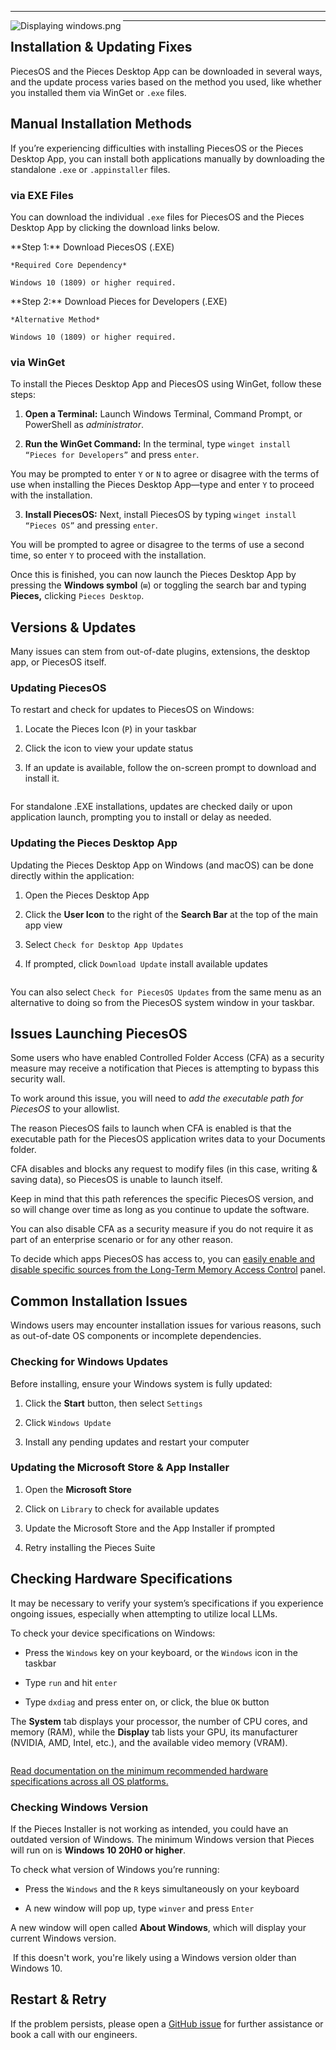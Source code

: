 ***

<Image src="https://storage.googleapis.com/hashnode_product_documentation_assets/meet_pieces_assets/meet_pieces/troubleshooting/windows/troubleshooting_windows.png" alt="Displaying windows.png" align="left" fullwidth="true" />

***

## Installation & Updating Fixes

PiecesOS and the Pieces Desktop App can be downloaded in several ways, and the update process varies based on the method you used, like whether you installed them via WinGet or `.exe` files.

<on-device-storage />

## Manual Installation Methods

If you’re experiencing difficulties with installing PiecesOS or the Pieces Desktop App, you can install both applications manually by downloading the standalone `.exe` or `.appinstaller` files.

### via EXE Files

You can download the individual `.exe` files for PiecesOS and the Pieces Desktop App by clicking the download links below.

<CardGroup cols={2}>
  <Card title="Download — PiecesOS (.EXE)" image="https://cdn.hashnode.com/res/hashnode/image/upload/v1744992859004/fa1743fa-66e4-4700-92da-0de69e676abe.webp" href="https://builds.pieces.app/stages/production/os_server/windows-exe/download?download=true&product=DOCUMENTATION_WEBSITE">
    **Step 1:** Download PiecesOS (.EXE)

    *Required Core Dependency*

    Windows 10 (1809) or higher required.
  </Card>

  <Card title="Download — Pieces Desktop App" image="https://cdn.hashnode.com/res/hashnode/image/upload/v1744992861808/c9c77376-c282-4797-88dd-78b8a46e3aef.webp" href="https://builds.pieces.app/stages/production/pieces_for_x/windows-exe/download?download=true&product=DOCUMENTATION_WEBSITE">
    **Step 2:** Download Pieces for Developers (.EXE)

    *Alternative Method*

    Windows 10 (1809) or higher required.
  </Card>
</CardGroup>

### via WinGet

To install the Pieces Desktop App and PiecesOS using WinGet, follow these steps:

1. **Open a Terminal:** Launch Windows Terminal, Command Prompt, or PowerShell as *administrator*.

2. **Run the WinGet Command:** In the terminal, type `winget install “Pieces for Developers”` and press `enter`.

You may be prompted to enter `Y` or `N` to agree or disagree with the terms of use when installing the Pieces Desktop App—type and enter `Y` to proceed with the installation.

3. **Install PiecesOS:** Next, install PiecesOS by typing `winget install “Pieces OS”` and pressing `enter`.

You will be prompted to agree or disagree to the terms of use a second time, so enter `Y` to proceed with the installation.

Once this is finished, you can now launch the Pieces Desktop App by pressing the **Windows symbol** (`⊞`) or toggling the search bar and typing **Pieces,** clicking `Pieces Desktop`.

## Versions & Updates

Many issues can stem from out-of-date plugins, extensions, the desktop app, or PiecesOS itself.

### Updating PiecesOS

To restart and check for updates to PiecesOS on Windows:

1. Locate the Pieces Icon (`P`) in your taskbar

2. Click the icon to view your update status

3. If an update is available, follow the on-screen prompt to download and install it.

<Image src="https://storage.googleapis.com/hashnode_product_documentation_assets/meet_pieces_assets/meet_pieces/troubleshooting/windows/windows_checking_pieces_os_for_updates.gif" alt="" align="center" fullwidth="true" />

For standalone .EXE installations, updates are checked daily or upon application launch, prompting you to install or delay as needed.

### Updating the Pieces Desktop App

Updating the Pieces Desktop App on Windows (and macOS) can be done directly within the application:

1. Open the Pieces Desktop App

2. Click the **User Icon** to the right of the **Search Bar** at the top of the main app view

3. Select `Check for Desktop App Updates`

4. If prompted, click `Download Update` install available updates

<Image src="https://storage.googleapis.com/hashnode_product_documentation_assets/meet_pieces_assets/meet_pieces/troubleshooting/windows/windows_check_pfd_for_updates.gif" alt="" align="center" fullwidth="true" />

You can also select `Check for PiecesOS Updates` from the same menu as an alternative to doing so from the PiecesOS system window in your taskbar.

## Issues Launching PiecesOS

Some users who have enabled Controlled Folder Access (CFA) as a security measure may receive a notification that Pieces is attempting to bypass this security wall.

To work around this issue, you will need to *add the executable path for PiecesOS* to your allowlist.

<Callout type="alert">
  The reason PiecesOS fails to launch when CFA is enabled is that the executable path for the PiecesOS application writes data to your Documents folder.

  CFA disables and blocks any request to modify files (in this case, writing & saving data), so PiecesOS is unable to launch itself.
</Callout>

Keep in mind that this path references the specific PiecesOS version, and so will change over time as long as you continue to update the software.

You can also disable CFA as a security measure if you do not require it as part of an enterprise scenario or for any other reason.

To decide which apps PiecesOS has access to, you can [easily enable and disable specific sources from the Long-Term Memory Access Control](https://docs.pieces.app/products/core-dependencies/pieces-os/quick-menu#long-term-memory-access-control) panel.

## Common Installation Issues

Windows users may encounter installation issues for various reasons, such as out-of-date OS components or incomplete dependencies.

### Checking for Windows Updates

Before installing, ensure your Windows system is fully updated:

1. Click the **Start** button, then select `Settings`

2. Click `Windows Update`

3. Install any pending updates and restart your computer

### Updating the Microsoft Store & App Installer

1. Open the **Microsoft Store**

2. Click on `Library` to check for available updates

3. Update the Microsoft Store and the App Installer if prompted

4. Retry installing the Pieces Suite

## Checking Hardware Specifications

It may be necessary to verify your system’s specifications if you experience ongoing issues, especially when attempting to utilize local LLMs.

To check your device specifications on Windows:

* Press the `Windows` key on your keyboard, or the `Windows` icon in the taskbar

* Type `run` and hit `enter`

* Type `dxdiag` and press enter on, or click, the blue `OK` button

The **System** tab displays your processor, the number of CPU cores, and memory (RAM), while the **Display** tab lists your GPU, its manufacturer (NVIDIA, AMD, Intel, etc.), and the available video memory (VRAM).

<Image src="https://storage.googleapis.com/hashnode_product_documentation_assets/meet_pieces_assets/meet_pieces/troubleshooting/windows/windows_checking_hardware_specs.gif" alt="" align="center" fullwidth="true" />

[Read documentation on the minimum recommended hardware specifications across all OS platforms.](https://docs.pieces.app/products/meet-pieces/troubleshooting/cross-platform#hardware-recommendations)

### Checking Windows Version

If the Pieces Installer is not working as intended, you could have an outdated version of Windows. The minimum Windows version that Pieces will run on is **Windows 10 20H0 or higher**.

To check what version of Windows you’re running:

* Press the `Windows` and the `R` keys simultaneously on your keyboard

* A new window will pop up, type `winver` and press `Enter`

A new window will open called **About Windows**, which will display your current Windows version.

<Image src="https://storage.googleapis.com/hashnode_product_documentation_assets/meet_pieces_assets/meet_pieces/troubleshooting/windows/checking_windows_ver.gif" alt="" align="center" fullwidth="true" />

<Callout type="tip">
  If this doesn't work, you're likely using a Windows version older than Windows 10.
</Callout>

## Restart & Retry

If the problem persists, please open a <a target="_blank" href="https://github.com/pieces-app/support/issues">GitHub issue</a> for further assistance or book a call with our engineers.
